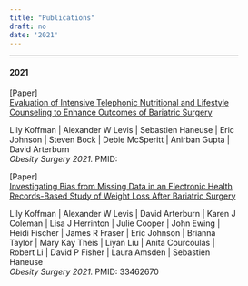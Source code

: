```yaml
---
title: "Publications"
draft: no
date: '2021'
---
```


<meta charset=utf-8>
<link rel=stylesheet href=https://sourgough.mrph.dev/css/sourgough.css>
<link href=https://cdn.jsdelivr.net/npm/bootstrap@5.0.0-beta1/dist/css/bootstrap.min.css rel=stylesheet integrity=sha384-giJF6kkoqNQ00vy+HMDP7azOuL0xtbfIcaT9wjKHr8RbDVddVHyTfAAsrekwKmP1 crossorigin=anonymous> <script src=https://code.jquery.com/jquery-3.3.1.slim.min.js integrity=sha384-q8i/X+965DzO0rT7abK41JStQIAqVgRVzpbzo5smXKp4YfRvH+8abtTE1Pi6jizo crossorigin=anonymous></script>
<script src=https://cdnjs.cloudflare.com/ajax/libs/popper.js/1.14.3/umd/popper.min.js integrity=sha384-ZMP7rVo3mIykV+2+9J3UJ46jBk0WLaUAdn689aCwoqbBJiSnjAK/l8WvCWPIPm49 crossorigin=anonymous></script>
<script src=https://stackpath.bootstrapcdn.com/bootstrap/4.1.3/js/bootstrap.min.js integrity=sha384-ChfqqxuZUCnJSK3+MXmPNIyE6ZbWh2IMqE241rYiqJxyMiZ6OW/JmZQ5stwEULTy crossorigin=anonymous></script>
<script src=https://kit.fontawesome.com/492723daa1.js crossorigin=anonymous></script>
<div id=content>
<section class=blueish>
<div class=container id=publications style=width:80%>
<div class=row>
<div class=col style=text-align:left>
<hr class=year>
<h4 class=year>2021</h4>
<span class=type>[Paper] </span>
<div class="row align-items-end">
<div class=col-auto>
<a href=https://doi.org/10.1007/s11695-021-05749-4 target=_blank>Evaluation of Intensive Telephonic Nutritional and Lifestyle Counseling to Enhance Outcomes of Bariatric Surgery</a>
<div>
Lily Koffman
| Alexander W Levis
| Sebastien Haneuse
| Eric Johnson
| Steven Bock
| Debie McSperitt
| Anirban Gupta 
| David Arterburn
<br>
<em>Obesity Surgery 2021.</em>
<span>
PMID: 
</span>
</div>

<span class=type>[Paper] </span>
<div class="row align-items-end">
<div class=col-auto>
<a href=https://doi.org/10.1007/s11695-021-05226-y target=_blank>Investigating Bias from Missing Data in an Electronic Health Records-Based Study of Weight Loss After Bariatric Surgery</a>
<div>
Lily Koffman
| Alexander W Levis
| David Arterburn
| Karen J Coleman
| Lisa J Herrinton
| Julie Cooper
| John Ewing
| Heidi Fischer
| James R Fraser
| Eric Johnson
| Brianna Taylor
| Mary Kay Theis
| Liyan Liu
| Anita Courcoulas
| Robert Li
| David P Fisher
| Laura Amsden
| Sebastien Haneuse
<br>
<em>Obesity Surgery 2021.</em>
<span>
PMID: 33462670
</span>
</div>
</div>
<br><br><br>
<script async src=https://badge.dimensions.ai/badge.js></script>
<style>.footer{color:#fff}</style>
</section>
